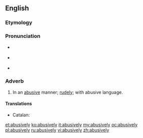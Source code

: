==English==

===Etymology===
{{suffix|abusive|ly}}

===Pronunciation===
* {{a|UK}} {{IPA|/ə.ˈbjuː.sɪv.li/}}
* {{a|US}} {{IPA|/ə.ˈbju.sɪv.li/}}
* {{audio|en-us-abusively.ogg|Audio (US)}}

===Adverb===
{{en-adv}}

# In an [[abusive]] manner; [[rudely]]; with abusive language.

====Translations====
{{trans-top|in an abusive manner}}
* Catalan: {{t+|ca|abusivament}}
{{trans-mid}}
{{trans-bottom}}

[[et:abusively]]
[[ko:abusively]]
[[it:abusively]]
[[my:abusively]]
[[oc:abusively]]
[[pl:abusively]]
[[ru:abusively]]
[[vi:abusively]]
[[zh:abusively]]